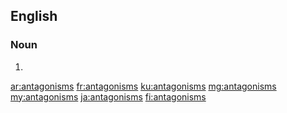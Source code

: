 ==English==

===Noun===
{{head|en|noun plural form}}

# {{plural of|antagonism|lang=en}}

[[ar:antagonisms]]
[[fr:antagonisms]]
[[ku:antagonisms]]
[[mg:antagonisms]]
[[my:antagonisms]]
[[ja:antagonisms]]
[[fi:antagonisms]]